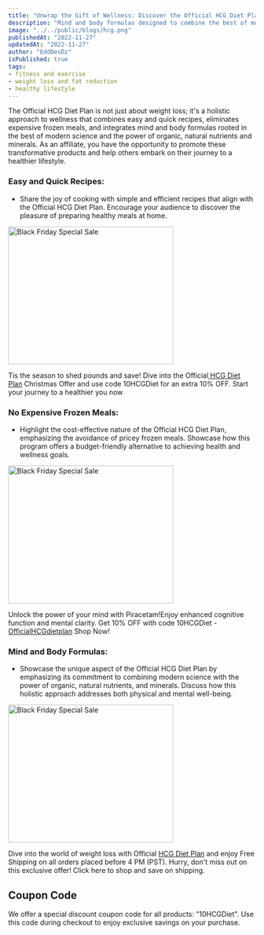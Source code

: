 ```yaml
---
title: "Unwrap the Gift of Wellness: Discover the Official HCG Diet Plan Affiliate Program"
description: "Mind and body formulas designed to combine the best of modern science with the power of organic, natural, nutrients and minerals."
image: "../../public/blogs/hcg.png"
publishedAt: "2022-11-27"
updatedAt: "2022-11-27"
author: "EddDevDz"
isPublished: true
tags:
- fitness and exercise
- weight loss and fat reduction
- healthy lifestyle
---
```



The Official HCG Diet Plan is not just about weight loss; it's a holistic approach to wellness that combines easy and quick recipes, eliminates expensive frozen meals, and integrates mind and body formulas rooted in the best of modern science and the power of organic, natural nutrients and minerals. As an affiliate, you have the opportunity to promote these transformative products and help others embark on their journey to a healthier lifestyle.


### Easy and Quick Recipes:
   - Share the joy of cooking with simple and efficient recipes that align with the Official HCG Diet Plan. Encourage your audience to discover the pleasure of preparing healthy meals at home.

[<Image 
src="https://static.shareasale.com/image/35635/July-2023LoseWeightasaPowerCouple_00.png" 
border="0" 
  width="336"
  height="280"
alt="Black Friday Special Sale" />](https://shareasale.com/r.cfm?b=2374930&u=4040299&m=35635&urllink=&afftrack=)

Tis the season to shed pounds and save! Dive into the Official[ HCG Diet Plan](https://shareasale.com/r.cfm?b=2374930&u=4040299&m=35635&urllink=&afftrack=) Christmas Offer and use code 10HCGDiet for an extra 10% OFF. Start your journey to a healthier you now

### No Expensive Frozen Meals:
   - Highlight the cost-effective nature of the Official HCG Diet Plan, emphasizing the avoidance of pricey frozen meals. Showcase how this program offers a budget-friendly alternative to achieving health and wellness goals.

[<Image 
src="https://static.shareasale.com/image/35635/Untitleddesign-High-Quality2_01.jpg" 
border="0" 
  width="336"
  height="280"
alt="Black Friday Special Sale" />](https://shareasale.com/r.cfm?b=2450380&amp;u=4040299&amp;m=35635&amp;urllink=&amp;afftrack=)

Unlock the power of your mind with Piracetam!Enjoy enhanced cognitive function and mental clarity. Get 10% OFF with code 10HCGDiet - [OfficialHCGdietplan](https://shareasale.com/r.cfm?b=2469159&u=4040299&m=35635&urllink=&afftrack=) Shop Now!

### Mind and Body Formulas:
   - Showcase the unique aspect of the Official HCG Diet Plan by emphasizing its commitment to combining modern science with the power of organic, natural nutrients, and minerals. Discuss how this holistic approach addresses both physical and mental well-being.

[<Image 
src="https://static.shareasale.com/image/35635/November-2023-OfficialHCGdietplna1.png" 
border="0" 
  width="336"
  height="280"
alt="Black Friday Special Sale" />](https://shareasale.com/r.cfm?b=2450380&amp;u=4040299&amp;m=35635&amp;urllink=&amp;afftrack=)

Dive into the world of weight loss with Official [HCG Diet Plan](https://shareasale.com/r.cfm?b=2477687&u=4040299&m=35635&urllink=&afftrack=) and enjoy Free Shipping on all orders placed before 4 PM (PST). Hurry, don't miss out on this exclusive offer! Click here to shop and save on shipping.

## Coupon Code

We offer a special discount coupon code for all products: "10HCGDiet". Use this code during checkout to enjoy exclusive savings on your purchase.

